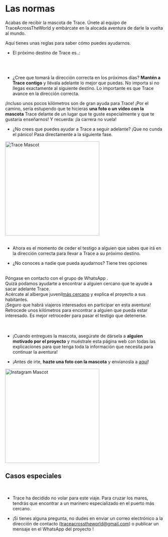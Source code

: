 
<meta name="viewport" content="initial-scale=1, width=device-width" />

<div style={{ width: '100%', margin: '0 auto', textAlign: 'center' }}>
<br/><br/>
<br/>

# Las normas

Acabas de recibir la mascota de Trace. Únete al equipo de TraceAcrossTheWorld y embárcate en la alocada aventura de darle la vuelta al mundo.

Aquí tienes unas reglas para saber cómo puedes ayudarnos.

-   El próximo destino de Trace es..:

<br/>
<div className="text-center" style={{ display: 'flex', justifyContent: 'center', alignItems: 'center', minHeight: '5vh' }}>
      <div>
        <NextCity/>
      </div>
</div>

<br/>

-   ¿Cree que tomará la dirección correcta en los próximos días? **Mantén a Trace contigo** y llévala adelante lo mejor que puedas.
    No importa si no llegas exactamente al siguiente destino. Lo importante es que Trace avance en la dirección correcta.  

¡Incluso unos pocos kilómetros son de gran ayuda para Trace!
¡Por el camino, sería estupendo que te hicieras **una foto o un vídeo con la mascota** Trace delante de un lugar que te guste especialmente y que te gustaría enseñarnos!
  Y recuerda: ¡la carrera no vuela!

-   ¿No crees que puedes ayudar a Trace a seguir adelante? ¡Que no cunda el pánico! Pasa directamente a la siguiente fase.

<div style={{ display: "flex", justifyContent: "center" }}>
  <img src="/img/Mascotte/Resize/lama-with-friends.svg" alt="Trace Mascot" width="300" height="300"/>
</div>
<br/>

-   Ahora es el momento de ceder el testigo a alguien que sabes que irá en la dirección correcta para llevar a Trace a su próximo destino.

-   ¿No conoces a nadie que pueda ayudarnos? Tiene tres opciones

<br/>
<Stack spacing={2} alignItems="center">
  <div className="contour-ombre" style={{ width: "100%", textAlign: "center"}}>
    Póngase en contacto con el grupo de WhatsApp <a href="https://chat.whatsapp.com/FKwW0q23yVk3OdKNKAxGnE" target="_blank" rel="noopener noreferrer"></a>. <br /> Quizá podamos ayudarte a encontrar a alguien cercano que te ayude a sacar adelante Trace.  
</div>
  <div className="contour-ombre" style={{ width: "100%", textAlign: "center"}}>
    Acércate al albergue juvenil<a href="https://www.hostelworld.com/" target="_blank" rel="noopener noreferrer">más cercano</a> y explica el proyecto a sus habitantes. <br /> ¡Seguro que habrá viajeros interesados en participar en esta aventura!  
</div>
  <div className="contour-ombre" style={{ width: "100%", textAlign: "center"}}>
    Retrocede unos kilómetros para encontrar a alguien que pueda estar interesado. Es mejor retroceder para pasar el testigo que detenerse.  
</div>
</Stack>

<br/>
<br/>

-   ¡Cuando entregues la mascota, asegúrate de dársela a **alguien motivado por el proyecto** y muéstrale esta página web con todas las explicaciones para que tenga toda la información que necesita para continuar la aventura!

-   ¡Antes de irte, **hazte una foto con la mascota** y envíanosla a <a href="https://www.instagram.com/traceacrosstheworld/" target="_blank" rel="noopener noreferrer">aquí</a>!

<div style={{ display: "flex", justifyContent: "center" }}>
  <img src="/img/Mascotte/Resize/lamaoncomputerinstagram.svg" alt="Instagram Mascot" width="300" height="300"/>
</div>

<h2 style={{ textAlign: "center" }}>Casos especiales</h2>

<br/>

-   Trace ha decidido no volar para este viaje. Para cruzar los mares, tendrás que encontrar a un marinero especializado en el puerto más cercano.

-   ¡Si tienes alguna pregunta, no dudes en enviar un correo electrónico a la dirección de contacto (traceacrosstheworld@gmail.com) o publicar un mensaje en el WhatsApp del proyecto <a href="https://chat.whatsapp.com/FKwW0q23yVk3OdKNKAxGnE" target="_blank" rel="noopener noreferrer"></a>!

</div>
